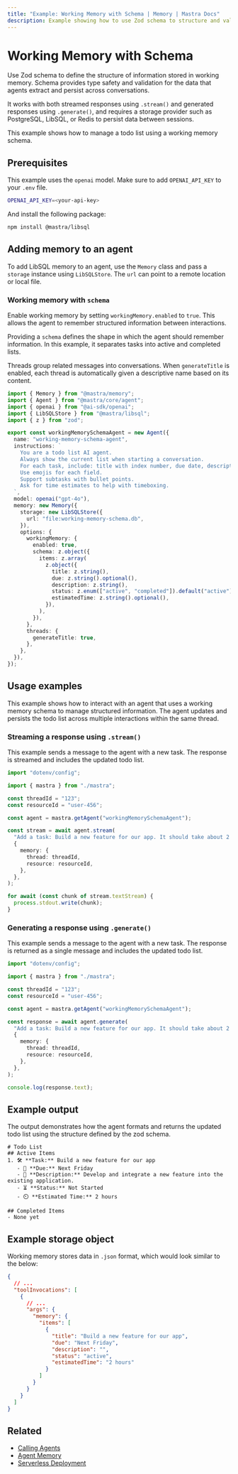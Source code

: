 ```yaml
---
title: "Example: Working Memory with Schema | Memory | Mastra Docs"
description: Example showing how to use Zod schema to structure and validate working memory data.
---
```


# Working Memory with Schema

Use Zod schema to define the structure of information stored in working memory. Schema provides type safety and validation for the data that agents extract and persist across conversations.

It works with both streamed responses using `.stream()` and generated responses using `.generate()`, and requires a storage provider such as PostgreSQL, LibSQL, or Redis to persist data between sessions.

This example shows how to manage a todo list using a working memory schema.

## Prerequisites

This example uses the `openai` model. Make sure to add `OPENAI_API_KEY` to your `.env` file.

```bash title=".env" copy
OPENAI_API_KEY=<your-api-key>
```

And install the following package:

```bash copy
npm install @mastra/libsql
```

## Adding memory to an agent

To add LibSQL memory to an agent, use the `Memory` class and pass a `storage` instance using `LibSQLStore`. The `url` can point to a remote location or local file.

### Working memory with `schema`

Enable working memory by setting `workingMemory.enabled` to `true`. This allows the agent to remember structured information between interactions.

Providing a `schema` defines the shape in which the agent should remember information. In this example, it separates tasks into active and completed lists.

Threads group related messages into conversations. When `generateTitle` is enabled, each thread is automatically given a descriptive name based on its content.

```typescript title="src/mastra/agents/example-working-memory-schema-agent.ts" showLineNumbers copy
import { Memory } from "@mastra/memory";
import { Agent } from "@mastra/core/agent";
import { openai } from "@ai-sdk/openai";
import { LibSQLStore } from "@mastra/libsql";
import { z } from "zod";

export const workingMemorySchemaAgent = new Agent({
  name: "working-memory-schema-agent",
  instructions: `
    You are a todo list AI agent.
    Always show the current list when starting a conversation.
    For each task, include: title with index number, due date, description, status, and estimated time.
    Use emojis for each field.
    Support subtasks with bullet points.
    Ask for time estimates to help with timeboxing.
  `,
  model: openai("gpt-4o"),
  memory: new Memory({
    storage: new LibSQLStore({
      url: "file:working-memory-schema.db",
    }),
    options: {
      workingMemory: {
        enabled: true,
        schema: z.object({
          items: z.array(
            z.object({
              title: z.string(),
              due: z.string().optional(),
              description: z.string(),
              status: z.enum(["active", "completed"]).default("active"),
              estimatedTime: z.string().optional(),
            }),
          ),
        }),
      },
      threads: {
        generateTitle: true,
      },
    },
  }),
});
```

## Usage examples

This example shows how to interact with an agent that uses a working memory schema to manage structured information. The agent updates and persists the todo list across multiple interactions within the same thread.

### Streaming a response using `.stream()`

This example sends a message to the agent with a new task. The response is streamed and includes the updated todo list.

```typescript title="src/test-working-memory-schema-agent.ts" showLineNumbers copy
import "dotenv/config";

import { mastra } from "./mastra";

const threadId = "123";
const resourceId = "user-456";

const agent = mastra.getAgent("workingMemorySchemaAgent");

const stream = await agent.stream(
  "Add a task: Build a new feature for our app. It should take about 2 hours and needs to be done by next Friday.",
  {
    memory: {
      thread: threadId,
      resource: resourceId,
    },
  },
);

for await (const chunk of stream.textStream) {
  process.stdout.write(chunk);
}
```

### Generating a response using `.generate()`

This example sends a message to the agent with a new task. The response is returned as a single message and includes the updated todo list.

```typescript title="src/test-working-memory-schema-agent.ts" showLineNumbers copy
import "dotenv/config";

import { mastra } from "./mastra";

const threadId = "123";
const resourceId = "user-456";

const agent = mastra.getAgent("workingMemorySchemaAgent");

const response = await agent.generate(
  "Add a task: Build a new feature for our app. It should take about 2 hours and needs to be done by next Friday.",
  {
    memory: {
      thread: threadId,
      resource: resourceId,
    },
  },
);

console.log(response.text);
```

## Example output

The output demonstrates how the agent formats and returns the updated todo list using the structure defined by the zod schema.

```text
# Todo List
## Active Items
1. 🛠️ **Task:** Build a new feature for our app
   - 📅 **Due:** Next Friday
   - 📝 **Description:** Develop and integrate a new feature into the existing application.
   - ⏳ **Status:** Not Started
   - ⏲️ **Estimated Time:** 2 hours

## Completed Items
- None yet
```

## Example storage object

Working memory stores data in `.json` format, which would look similar to the below:

```json
{
  // ...
  "toolInvocations": [
    {
      // ...
      "args": {
        "memory": {
          "items": [
            {
              "title": "Build a new feature for our app",
              "due": "Next Friday",
              "description": "",
              "status": "active",
              "estimatedTime": "2 hours"
            }
          ]
        }
      }
    }
  ]
}
```

## Related

- [Calling Agents](/docs/agents/overview#referencing-an-agent)
- [Agent Memory](/docs/agents/agent-memory)
- [Serverless Deployment](/reference/storage/libsql)
